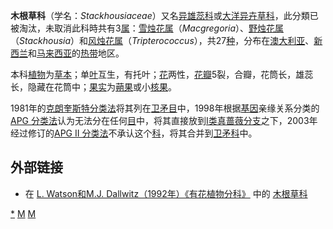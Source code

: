 {{Automatic taxobox
| taxon = Stackhousiaceae
| authority = R. Br., 1814
| subdivision_ranks = 属
| subdivision = 见正文
}}
'''木根草科'''（学名：''Stackhousiaceae''）又名[[异雄蕊科|异雄蕊科]]或[[大洋异卉草科|大洋异卉草科]]，此分類已被淘汰，未取消此科時共有3[[属|属]]：[[雪烛花属|雪烛花属]]（''Macgregoria''）、[[野烛花属|野烛花属]]（''Stackhousia''）和[[风烛花属|风烛花属]]（''Tripterococcus''），共27[[种|种]]，分布在[[澳大利亚|澳大利亚]]、[[新西兰|新西兰]]和[[马来西亚|马来西亚]]的[[热带|热带]]地区。

本科[[植物|植物]]为[[草本|草本]]；单[[叶|叶]]互生，有托叶；[[花|花]]两性，[[花瓣|花瓣]]5裂，合瓣，花筒长，雄蕊长，隐藏在花筒中；[[果实|果实]]为[[蒴果|蒴果]]或小[[核果|核果]]。

1981年的[[克朗奎斯特分类法|克朗奎斯特分类法]]将其列在[[卫矛目|卫矛目]]中，1998年根据[[基因|基因]]亲缘关系分类的[[APG_分类法|APG 分类法]]认为无法分在任何[[目|目]]中，将其直接放到[[I类真蔷薇分支|I类真蔷薇分支]]之下，2003年经过修订的[[APG_II_分类法|APG II 分类法]]不承认这个[[科|科]]，将其合并到[[卫矛科|卫矛科]]中。

== 外部链接 ==
* 在 [http://delta-intkey.com/angio/ L. Watson和M.J. Dallwitz（1992年）《有花植物分科》] {{Wayback|url=http://delta-intkey.com/angio/ |date=20070103200438 }} 中的 [http://delta-intkey.com/angio/www/stackhou.htm 木根草科] {{Wayback|url=http://delta-intkey.com/angio/www/stackhou.htm |date=20071130081102 }}
{{Taxonbar|from=Q1950933}}

[[Category:木根草科|*]]
[[Category:植物科名|M]]
[[Category:_1814年描述的分类群|M]]